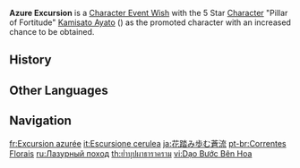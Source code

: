 {{Wish Series Infobox
|character = Kamisato Ayato
|type      = Character Event Wishes
}}
'''Azure Excursion''' is a [[Character Event Wish]] with the 5 Star [[Character]] "Pillar of Fortitude" [[Kamisato Ayato]] ({{Hydro}}) as the promoted character with an increased chance to be obtained.

==History==
{{Wish History Table}}

==Other Languages==
{{Other Languages
|en      = Azure Excursion
|zhs     = 苍流踏花
|zhs_rm  = Cāngliú Tàhuā
|zht     = 蒼流踏花
|zht_rm  = Cāngliú Tàhuā
|zh_tl   = 
|ja      = 花踏み歩む蒼流
|ja_rm   = Hana Fumi Ayumu Souryuu{{Assumed}}
|ja_tl   = The Azure Flow Treading Upon Flowers
|ko      = 푸른 물결 속 가벼운 걸음
|ko_rm   = Pureun Mulgyeol Sok Gabyeo'un Georeum
|ko_tl   = Light Steps in the Blue Wave
|es      = Incursión cerúlea
|es_tl   = Cerulean Incursion
|fr      = Excursion azurée
|fr_tl   = Azure Excursion
|ru      = Лазурный поход
|ru_tl   = Azure Campaign
|th      = ย่ำบุปผาธาราคราม
|th_rm   = Yam Buppha Thara Kram
|th_tl   = 
|vi      = Dạo Bước Bên Hoa
|vi_tl   = Walking With Flowers
|de      = Fluss der blassen Blätter
|de_tl   = River of Pale Leaves
|id      = Ketenangan Riak Air
|id_tl   = Tranquility of Water Ripple
|pt      = Correntes Florais
|pt_tl   = 
|tr      = Masmavi Yolculuk
|tr_tl   = 
|it      = Escursione cerulea
|it_tl   = Cerulean Excursion
}}

==Navigation==
{{Wish Navbox}}

[[fr:Excursion azurée]]
[[it:Escursione cerulea]]
[[ja:花踏み歩む蒼流]]
[[pt-br:Correntes Florais]]
[[ru:Лазурный поход]]
[[th:ย่ำบุปผาธาราคราม]]
[[vi:Dạo Bước Bên Hoa]]